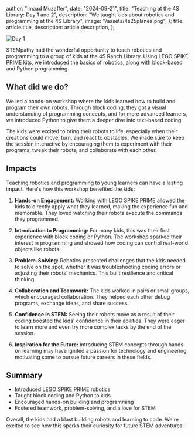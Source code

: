   author: "Imaad Muzaffer",
  date: "2024-09-21",
  title: "Teaching at the 4S Library: Day 1 and 2",
  description:
    "We taught kids about robotics and programming at the 4S Library",
  image: "/assets/4s25planes.png",
};
  title: article.title,
  description: article.description,
};


![Day 1](https://i.postimg.cc/PJJ9BfFZ/SCR-20240923-ocqk.jpg)

STEMpathy had the wonderful opportunity to teach robotics and programming to a group of kids at the 4S Ranch Library. Using LEGO SPIKE PRIME kits, we introduced the basics of robotics, along with block-based and Python programming.

## What did we do?
We led a hands-on workshop where the kids learned how to build and program their own robots. Through block coding, they got a visual understanding of programming concepts, and for more advanced learners, we introduced Python to give them a deeper dive into text-based coding.

The kids were excited to bring their robots to life, especially when their creations could move, turn, and react to obstacles. We made sure to keep the session interactive by encouraging them to experiment with their programs, tweak their robots, and collaborate with each other.

## Impacts

Teaching robotics and programming to young learners can have a lasting impact. Here's how this workshop benefited the kids:

1. **Hands-on Engagement:** Working with LEGO SPIKE PRIME allowed the kids to directly apply what they learned, making the experience fun and memorable. They loved watching their robots execute the commands they programmed.

2. **Introduction to Programming:** For many kids, this was their first experience with block coding or Python. The workshop sparked their interest in programming and showed how coding can control real-world objects like robots.

3. **Problem-Solving:** Robotics presented challenges that the kids needed to solve on the spot, whether it was troubleshooting coding errors or adjusting their robots' mechanics. This built resilience and critical thinking.

4. **Collaboration and Teamwork:** The kids worked in pairs or small groups, which encouraged collaboration. They helped each other debug programs, exchange ideas, and share success.

5. **Confidence in STEM:** Seeing their robots move as a result of their coding boosted the kids' confidence in their abilities. They were eager to learn more and even try more complex tasks by the end of the session.

6. **Inspiration for the Future:** Introducing STEM concepts through hands-on learning may have ignited a passion for technology and engineering, motivating some to pursue future careers in these fields.

## Summary

- Introduced LEGO SPIKE PRIME robotics
- Taught block coding and Python to kids
- Encouraged hands-on building and programming
- Fostered teamwork, problem-solving, and a love for STEM

Overall, the kids had a blast building robots and learning to code. We're excited to see how this sparks their curiosity for future STEM adventures!